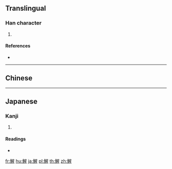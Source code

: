 {{character info/new}}
==Translingual==

===Han character===
{{Han char|rn=195|rad=魚|as=09|sn=20|four=|canj=NFAHM}}

# {{defn|Han|sort=魚09}}

====References====
* {{Han ref|kx=1473.320|dkj=46293|dj=2005.340|hdz=74701.100|uh=9BF9|ud=39929}}

----

==Chinese==
{{zh-see|鮏|v}}

----

==Japanese==

===Kanji===
{{ja-kanji|grade=|rs=魚09}}

# {{defn|lang=ja|sort=魚09}}

====Readings====
* {{ja-readings|on=[[せい]] (sei), [[しょう]] (shō), [[そう]] (sō)|kun=[[なまぐさい]] (namagusai)}}

[[fr:鯹]]
[[hu:鯹]]
[[ja:鯹]]
[[pl:鯹]]
[[th:鯹]]
[[zh:鯹]]